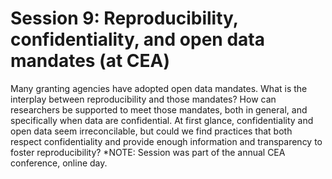 # Session 9: Reproducibility, confidentiality, and open data mandates (at CEA)

Many granting agencies have adopted open data mandates. What is the interplay between reproducibility and those mandates? How can researchers be supported to meet those mandates, both in general, and specifically when data are confidential. At first glance, confidentiality and open data seem irreconcilable, but could we find practices that both respect confidentiality and provide enough information and transparency to foster reproducibility? *NOTE: Session was part of the annual CEA conference, online day. 